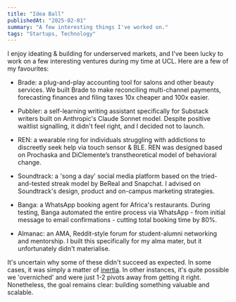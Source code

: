 ```yaml
---
title: "Idea Ball"
publishedAt: "2025-02-01"
summary: "A few interesting things I've worked on."
tags: "Startups, Technology"
---
```


I enjoy ideating & building for underserved markets, and I've been lucky to work on a few interesting ventures during my time at UCL. Here are a few of my favourites:

*   Brade: a plug-and-play accounting tool for salons and other beauty services. We built Brade to make reconciling multi-channel payments, forecasting finances and filing taxes 10x cheaper and 100x easier.
    
*   Pubbler: a self-learning writing assistant specifically for Substack writers built on Anthropic's Claude Sonnet model. Despite positive waitlist signalling, it didn't feel right, and I decided not to launch.
    
*   REN: a wearable ring for individuals struggling with addictions to discreetly seek help via touch sensor & BLE. REN was designed based on Prochaska and DiClemente’s transtheoretical model of behavioral change.
    
*   Soundtrack: a 'song a day' social media platform based on the tried-and-tested streak model by BeReal and Snapchat. I advised on Soundtrack's design, product and on-campus marketing strategies.
    
*   Banga: a WhatsApp booking agent for Africa's restaurants. During testing, Banga automated the entire process via WhatsApp - from initial message to email confirmations - cutting total booking time by 80%.
    
*   Almanac: an AMA, Reddit-style forum for student-alumni networking and mentorship. I built this specifically for my alma mater, but it unfortunately didn't materialise.
    

It's uncertain why some of these didn't succeed as expected. In some cases, it was simply a matter of [inertia](https://adejuyigbe.com/blog/inertia). In other instances, it's quite possible we 'overniched' and were just 1-2 pivots away from getting it right. Nonetheless, the goal remains clear: building something valuable and scalable.
